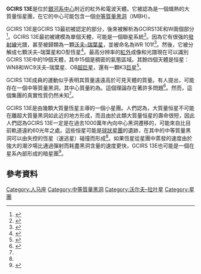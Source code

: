{{Starbox short
|name=GCIRS 13E
|constell=[[人馬座|人馬座]]
|ra={{RA|17|45|39.73}}<ref name="blum">{{Cite journal |last=Blum |first=R. D. |last2=Ramirez |first2=Solange V. |last3=Sellgren |first3=K. |last4=Olsen |first4=K. |date=2003-11 |title=Really Cool Stars and the Star Formation History at the Galactic Center |url=https://iopscience.iop.org/article/10.1086/378380 |journal=The Astrophysical Journal |language=en |volume=597 |issue=1 |doi=10.1086/378380 |issn=0004-637X|bibcode=2003ApJ...597..323B|arxiv = astro-ph/0307291 |s2cid=5664467}}</ref>
|dec={{DEC|-29|00|29.7}}<ref name="blum" />
|dist_ly=26,000
|dist_pc=8,000<ref name="fritz" />
|names=WR 101f 
|Simbad=GCIRS+13E
}}

'''GCIRS 13E'''是位於[[銀心|銀河系中心]]附近的紅外和電波天體。它被認為是一個熾熱的大質量恒星團，在它的中心可能包含一個[[中等質量黑洞|中等質量黑洞]]（IMBH）。

GCIRS 13E是GCIRS 13最初被認定的部分，後來被解析為GCIRS13E和W兩個部分<ref name="zhao">{{Cite journal |last=Zhao |first=Jun-Hui |last2=Goss |first2=W. M. |date=1998-06-01 |title=Radio Continuum Structure of IRS 13 and Proper Motions of Compact H ii Components at the Galactic Center |url=https://iopscience.iop.org/article/10.1086/311374 |journal=The Astrophysical Journal |volume=499 |issue=2 |doi=10.1086/311374}}</ref>。GCIRS 13E最初被建模為單個天體，可能是一個聯星系統<ref name="coker">{{cite journal |last1=Coker |first1=R. F. |last2=Pittard |first2=J. M. |year=2000 |title=An X-ray binary model for the Galactic Center source IRS 13E |journal=Astronomy and Astrophysics |volume=361 |pages=L13 |arxiv=astro-ph/0008091 |bibcode=1998ApJ...499L.163Z}}</ref>。因為它有很强的[[發射線|發射線]]光譜，甚至被歸類為一顆[[沃夫–瑞葉星|沃夫–瑞葉星]]，並被命名為WR 101f<ref name="hucht">{{cite journal |last1=Van Der Hucht |first1=K. A. |year=2006 |title=New Galactic Wolf-Rayet stars, and candidates. An annex to the VIIth Catalogue of Galactic Wolf-Rayet Stars |journal=Astronomy and Astrophysics |volume=458 |issue=2 |pages=453–459 |arxiv=astro-ph/0609008 |bibcode=2006A&A...458..453V |doi=10.1051/0004-6361:20065819 |s2cid=119104786}}</ref>。然後，它被分解成七顆沃夫–瑞葉星和O型恆星<ref name="maillard">{{Cite journal |last=Maillard |first=J. P. |last2=Paumard |first2=T. |last3=Stolovy |first3=S. R. |last4=Rigaut |first4=F. |date=2004-08 |title=The nature of the Galactic Center source IRS 13 revealed by high spatial resolution in the infrared |url=http://www.aanda.org/10.1051/0004-6361:20034147 |journal=Astronomy & Astrophysics |volume=423 |issue=1 |arxiv=astro-ph/0404450 |bibcode=2004A&A...423..155M |doi=10.1051/0004-6361:20034147 |issn=0004-6361 |s2cid=15806243}}</ref>。最高分辨率的[[紅外|紅外]]成像和光譜現在可以識別GCIRS 13E中的19個天體，其中15個是稠密的氣態區域。其餘四個天體是恒星：WN8和WC9沃夫–瑞葉星、OB[[超巨星|超巨星]]，還有一顆K3[[巨星|巨星]]<ref name="fritz">{{Cite journal |last=Fritz |first=T. K. |last2=Gillessen |first2=S. |last3=Dodds-Eden |first3=K. |last4=Martins |first4=F. |last5=Bartko |first5=H. |last6=Genzel |first6=R. |last7=Paumard |first7=T. |last8=Ott |first8=T. |last9=Pfuhl |first9=O. |last10=Trippe |first10=S. |last11=Eisenhauer |first11=F. |date=2010-09-20 |title=GC-IRS13E—A PUZZLING ASSOCIATION OF THREE EARLY-TYPE STARS |url=https://iopscience.iop.org/article/10.1088/0004-637X/721/1/395 |journal=The Astrophysical Journal |volume=721 |issue=1 |arxiv=1003.1717 |bibcode=2010ApJ...721..395F |doi=10.1088/0004-637X/721/1/395 |issn=0004-637X |s2cid=119297604}}</ref>。

GCIRS 13E成員的運動似乎表明其質量遠遠高於可見天體的質量。有人提出，可能存在一個中等質量黑洞，其中心質量約為{{solar mass|1,300|link=y}}。這個理論存在著許多問題<ref name="schoedel">{{Cite journal |last=Schödel |first=R. |last2=Eckart |first2=A. |last3=Iserlohe |first3=C. |last4=Genzel |first4=R. |last5=Ott |first5=T. |date=2005-06-01 |title=A Black Hole in the Galactic Center Complex IRS 13E? |url=https://iopscience.iop.org/article/10.1086/431307 |journal=The Astrophysical Journal |language=en |volume=625 |issue=2 |arxiv=astro-ph/0504474 |bibcode=2005ApJ...625L.111S |doi=10.1086/431307 |issn=0004-637X |s2cid=10250848}}</ref>。然而，這個集團的真實性質仍然未知<ref name="fritz" />。

GCIRS 13E是由幾顆大質量恆星主導的一個小星團。人們認為，大質量恒星不可能在離超大質量黑洞如此近的地方形成，而且由於此類大質量恒星的壽命很短，因此人們認為GCIRS 13E一定是在過去1000萬年內向中心黑洞遷移的，可能來自比目前軌道遠約60光年之處。這些恒星可能是[[球狀星團|球狀星團]]的遺跡，在其中的中等質量黑洞可以由失控的恆星（速逃星）碰撞而形成<ref name="schoedel" />。如果恆星從星團中蒸發的速度由於強大的潮汐場比通過彈射而耗盡黑洞含量的速度更快，GCIRS 13E也可能是一個在星系內部形成的暗星團<ref name="banerjee">{{Cite journal |last=Banerjee |first=Sambaran |last2=Kroupa |first2=Pavel |date=2011-11-01 |title=A NEW TYPE OF COMPACT STELLAR POPULATION: DARK STAR CLUSTERS |url=https://iopscience.iop.org/article/10.1088/2041-8205/741/1/L12 |journal=The Astrophysical Journal |volume=741 |issue=1 |arxiv=1110.4103 |bibcode=2011ApJ...741L..12B |doi=10.1088/2041-8205/741/1/L12 |issn=2041-8205}}</ref>。

== 參考資料 ==
{{reflist}}

{{人马座恒星}}

{{DEFAULTSORT:GCIRS 13E}}
[[Category:人马座|Category:人马座]]
[[Category:中等質量黑洞|Category:中等質量黑洞]]
[[Category:沃尔夫–拉叶星|Category:沃尔夫–拉叶星]]
[[Category:星團|Category:星團]]